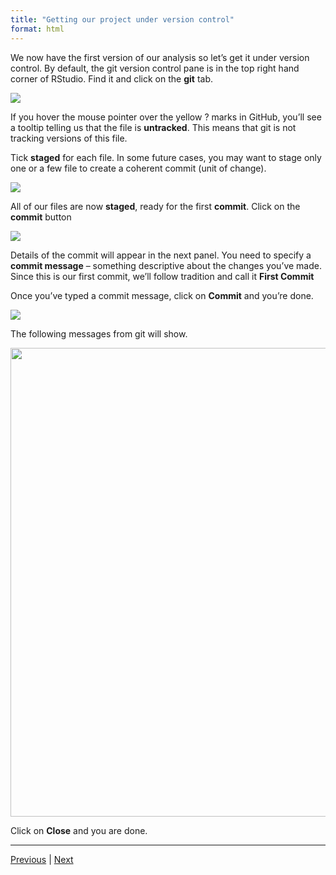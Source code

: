 ```yaml
---
title: "Getting our project under version control"
format: html
---
```



We now have the first version of our analysis so let's get it under version control. By default, the git version control pane is in the top right hand corner of RStudio. Find it and click on the **git** tab.

![](./assets/git_pane.png)

If you hover the mouse pointer over the yellow ? marks in GitHub, you'll see a tooltip telling us that the file is **untracked**. This means that git is not tracking versions of this file.

Tick **staged** for each file. In some future cases, you may want to stage only one or a few file to create a coherent commit (unit of change).

![](./assets/git_pane_added.png)

All of our files are now **staged**, ready for the first **commit**. Click on the **commit** button

![](./assets/commit.png)

Details of the commit will appear in the next panel. You need to specify a **commit message** -- something descriptive about the changes you've made. Since this is our first commit, we'll follow tradition and call it **First Commit** 

Once you've typed a commit message, click on **Commit** and you're done.

![](./assets/first_commit.png)

The following messages from git will show.

<img src="assets/git_commit_message.png" width="750"> 

Click on **Close** and you are done.  

***

[Previous](./analysis_start.md) | [Next](./making_change.md)
